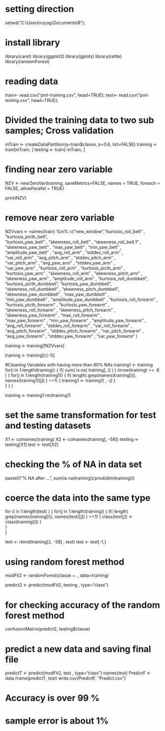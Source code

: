 
# setting direction

setwd("C:\\Users\\royag\\Documents\\R");

# install library

library(caret)
library(ggplot2)
library(gplots)
library(rattle)
library(randomForest)

# reading data
train<- read.csv("pml-training.csv", head=TRUE);
test<- read.csv("pml-testing.csv", head=TRUE);

# Divided the training data to two sub samples; Cross validation 
inTrain <- createDataPartition(y=train$classe, p=0.6, list=FALSE)
training <- train[inTrain, ]
testing <- train[-inTrain, ]


# finding near zero variable 
NZV <- nearZeroVar(training, saveMetrics=FALSE, names = TRUE, foreach = FALSE, allowParallel = TRUE)

print(NZV)

# remove near zero variable
NZVvars <- names(train) %in% c("new_window","kurtosis_roll_belt"    ,  "kurtosis_picth_belt",    
                                      "kurtosis_yaw_belt"      , "skewness_roll_belt"  ,    "skewness_roll_belt.1" ,
                                      "skewness_yaw_belt" ,      "max_yaw_belt" ,           "min_yaw_belt" ,          
                                      "amplitude_yaw_belt" ,     "avg_roll_arm"  ,          "stddev_roll_arm" ,       
                                      "var_roll_arm"   ,         "avg_pitch_arm" ,          "stddev_pitch_arm" ,      
                                      "var_pitch_arm"   ,        "avg_yaw_arm"  ,           "stddev_yaw_arm"  ,       
                                      "var_yaw_arm"    ,         "kurtosis_roll_arm"  ,     "kurtosis_picth_arm" ,    
                                      "kurtosis_yaw_arm" ,       "skewness_roll_arm"  ,     "skewness_pitch_arm" ,    
                                      "skewness_yaw_arm"  ,      "amplitude_roll_arm"  ,    "kurtosis_roll_dumbbell", 
                                      "kurtosis_picth_dumbbell", "kurtosis_yaw_dumbbell",  "skewness_roll_dumbbell" ,
                                      "skewness_pitch_dumbbell", "skewness_yaw_dumbbell" ,  "max_yaw_dumbbell"  ,     
                                      "min_yaw_dumbbell"   ,     "amplitude_yaw_dumbbell" , "kurtosis_roll_forearm" , 
                                      "kurtosis_picth_forearm" , "kurtosis_yaw_forearm" ,   "skewness_roll_forearm" , 
                                      "skewness_pitch_forearm" , "skewness_yaw_forearm" ,   "max_roll_forearm"   ,    
                                      "max_yaw_forearm"   ,      "min_yaw_forearm"     ,    "amplitude_yaw_forearm" , 
                                      "avg_roll_forearm"  ,      "stddev_roll_forearm" ,    "var_roll_forearm"    ,   
                                      "avg_pitch_forearm"  ,     "stddev_pitch_forearm" ,   "var_pitch_forearm" ,     
                                      "avg_yaw_forearm"     ,    "stddev_yaw_forearm"   ,   "var_yaw_forearm" )

training <- training[!NZVvars]


training <- training[c(-1)]

#Cleaning Variables with having more than 60% NAs
training1 <- training 
 for(i in 1:length(training)) {
  if( sum( is.na( training[, i] ) ) /nrow(training) >= .6 ) {
     for(j in 1:length(training1)) {
       if( length( grep(names(training[i]), names(training1)[j]) ) ==1) {
         training1 <- training1[ , -j]
           }   
         } 
     }
 }

training <- training1
rm(training1)

# set the same transformation for test and testing datasets 
X1 <- colnames(training)
X2 <- colnames(training[, -58]) 
testing <- testing[X1]
test <- test[X2]



# checking the % of NA in data set
paste0("% NA after ... ", sum(is.na(training))/prod(dim(training)))




# coerce the data into the same type

for (i in 1:length(test) ) {
  for(j in 1:length(training)) {
    if( length( grep(names(training[i]), names(test)[j]) ) ==1)  {
      class(test[j]) <- class(training[i])
    }      
  }      
}

test <- rbind(training[2, -58] , test) 
test <- test[-1,]



# using random forest method

modFit2 <- randomForest(classe ~. , data=training)

predict2 <- predict(modFit2, testing , type="class")

# for checking accuracy of the random forest method 
confusionMatrix(predict2, testing$classe)


# predict a new data and saving final file
predictT <- predict(modFit2, test , type="class")
names(test)
PredictF <-  data.frame(predictT, test)
write.csv(PredictF, "Predict.csv")

# Accuracy is over 99 % 
# sample error is about 1%


